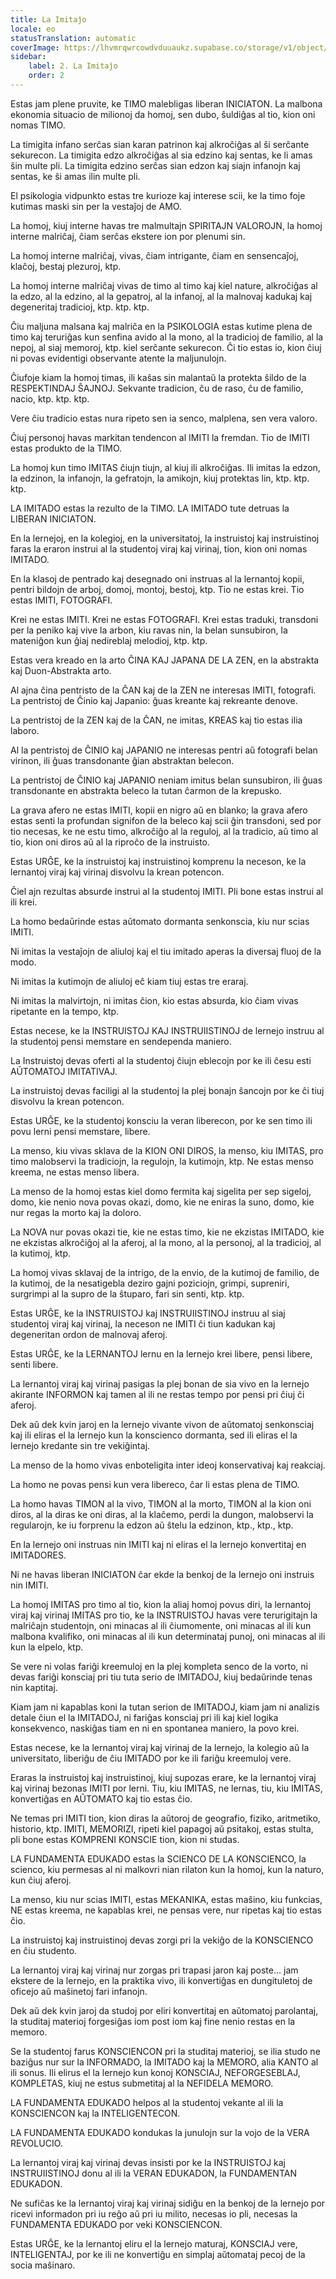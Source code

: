 ```yaml
---
title: La Imitaĵo
locale: eo
statusTranslation: automatic
coverImage: https://lhvmrqwrcowdvduuaukz.supabase.co/storage/v1/object/public/strapi-uploads/small_cover-educacion-fundamental.webp-2d51a7828a2b1309555be27f7e2a61a0.webp
sidebar:
    label: 2. La Imitaĵo
    order: 2
---
```

Estas jam plene pruvite, ke TIMO malebligas liberan INICIATON. La malbona ekonomia situacio de milionoj da homoj, sen dubo, ŝuldiĝas al tio, kion oni nomas TIMO.

La timigita infano serĉas sian karan patrinon kaj alkroĉiĝas al ŝi serĉante sekurecon. La timigita edzo alkroĉiĝas al sia edzino kaj sentas, ke li amas ŝin multe pli. La timigita edzino serĉas sian edzon kaj siajn infanojn kaj sentas, ke ŝi amas ilin multe pli.

El psikologia vidpunkto estas tre kurioze kaj interese scii, ke la timo foje kutimas maski sin per la vestaĵoj de AMO.

La homoj, kiuj interne havas tre malmultajn SPIRITAJN VALOROJN, la homoj interne malriĉaj, ĉiam serĉas ekstere ion por plenumi sin.

La homoj interne malriĉaj, vivas, ĉiam intrigante, ĉiam en sensencaĵoj, klaĉoj, bestaj plezuroj, ktp.

La homoj interne malriĉaj vivas de timo al timo kaj kiel nature, alkroĉiĝas al la edzo, al la edzino, al la gepatroj, al la infanoj, al la malnovaj kadukaj kaj degeneritaj tradicioj, ktp. ktp. ktp.

Ĉiu maljuna malsana kaj malriĉa en la PSIKOLOGIA estas kutime plena de timo kaj teruriĝas kun senfina avido al la mono, al la tradicioj de familio, al la nepoj, al siaj memoroj, ktp. kiel serĉante sekurecon. Ĉi tio estas io, kion ĉiuj ni povas evidentigi observante atente la maljunulojn.

Ĉiufoje kiam la homoj timas, ili kaŝas sin malantaŭ la protekta ŝildo de la RESPEKTINDAJ ŜAJNOJ. Sekvante tradicion, ĉu de raso, ĉu de familio, nacio, ktp. ktp. ktp.

Vere ĉiu tradicio estas nura ripeto sen ia senco, malplena, sen vera valoro.

Ĉiuj personoj havas markitan tendencon al IMITI la fremdan. Tio de IMITI estas produkto de la TIMO.

La homoj kun timo IMITAS ĉiujn tiujn, al kiuj ili alkroĉiĝas. Ili imitas la edzon, la edzinon, la infanojn, la gefratojn, la amikojn, kiuj protektas lin, ktp. ktp. ktp.

LA IMITADO estas la rezulto de la TIMO. LA IMITADO tute detruas la LIBERAN INICIATON.

En la lernejoj, en la kolegioj, en la universitatoj, la instruistoj kaj instruistinoj faras la eraron instrui al la studentoj viraj kaj virinaj, tion, kion oni nomas IMITADO.

En la klasoj de pentrado kaj desegnado oni instruas al la lernantoj kopii, pentri bildojn de arboj, domoj, montoj, bestoj, ktp. Tio ne estas krei. Tio estas IMITI, FOTOGRAFI.

Krei ne estas IMITI. Krei ne estas FOTOGRAFI. Krei estas traduki, transdoni per la peniko kaj vive la arbon, kiu ravas nin, la belan sunsubiron, la mateniĝon kun ĝiaj nedireblaj melodioj, ktp. ktp.

Estas vera kreado en la arto ĈINA KAJ JAPANA DE LA ZEN, en la abstrakta kaj Duon-Abstrakta arto.

Al ajna ĉina pentristo de la ĈAN kaj de la ZEN ne interesas IMITI, fotografi. La pentristoj de Ĉinio kaj Japanio: ĝuas kreante kaj rekreante denove.

La pentristoj de la ZEN kaj de la ĈAN, ne imitas, KREAS kaj tio estas ilia laboro.

Al la pentristoj de ĈINIO kaj JAPANIO ne interesas pentri aŭ fotografi belan virinon, ili ĝuas transdonante ĝian abstraktan belecon.

La pentristoj de ĈINIO kaj JAPANIO neniam imitus belan sunsubiron, ili ĝuas transdonante en abstrakta beleco la tutan ĉarmon de la krepusko.

La grava afero ne estas IMITI, kopii en nigro aŭ en blanko; la grava afero estas senti la profundan signifon de la beleco kaj scii ĝin transdoni, sed por tio necesas, ke ne estu timo, alkroĉiĝo al la reguloj, al la tradicio, aŭ timo al tio, kion oni diros aŭ al la riproĉo de la instruisto.

Estas URĜE, ke la instruistoj kaj instruistinoj komprenu la neceson, ke la lernantoj viraj kaj virinaj disvolvu la krean potencon.

Ĉiel ajn rezultas absurde instrui al la studentoj IMITI. Pli bone estas instrui al ili krei.

La homo bedaŭrinde estas aŭtomato dormanta senkonscia, kiu nur scias IMITI.

Ni imitas la vestaĵojn de aliuloj kaj el tiu imitado aperas la diversaj fluoj de la modo.

Ni imitas la kutimojn de aliuloj eĉ kiam tiuj estas tre eraraj.

Ni imitas la malvirtojn, ni imitas ĉion, kio estas absurda, kio ĉiam vivas ripetante en la tempo, ktp.

Estas necese, ke la INSTRUISTOJ KAJ INSTRUIISTINOJ de lernejo instruu al la studentoj pensi memstare en sendependa maniero.

La Instruistoj devas oferti al la studentoj ĉiujn eblecojn por ke ili ĉesu esti AŬTOMATOJ IMITATIVAJ.

La instruistoj devas faciligi al la studentoj la plej bonajn ŝancojn por ke ĉi tiuj disvolvu la krean potencon.

Estas URĜE, ke la studentoj konsciu la veran liberecon, por ke sen timo ili povu lerni pensi memstare, libere.

La menso, kiu vivas sklava de la KION ONI DIROS, la menso, kiu IMITAS, pro timo malobservi la tradiciojn, la regulojn, la kutimojn, ktp. Ne estas menso kreema, ne estas menso libera.

La menso de la homoj estas kiel domo fermita kaj sigelita per sep sigeloj, domo, kie nenio nova povas okazi, domo, kie ne eniras la suno, domo, kie nur regas la morto kaj la doloro.

La NOVA nur povas okazi tie, kie ne estas timo, kie ne ekzistas IMITADO, kie ne ekzistas alkroĉiĝoj al la aferoj, al la mono, al la personoj, al la tradicioj, al la kutimoj, ktp.

La homoj vivas sklavaj de la intrigo, de la envio, de la kutimoj de familio, de la kutimoj, de la nesatigebla deziro gajni poziciojn, grimpi, supreniri, surgrimpi al la supro de la ŝtuparo, fari sin senti, ktp. ktp.

Estas URĜE, ke la INSTRUISTOJ kaj INSTRUIISTINOJ instruu al siaj studentoj viraj kaj virinaj, la neceson ne IMITI ĉi tiun kadukan kaj degeneritan ordon de malnovaj aferoj.

Estas URĜE, ke la LERNANTOJ lernu en la lernejo krei libere, pensi libere, senti libere.

La lernantoj viraj kaj virinaj pasigas la plej bonan de sia vivo en la lernejo akirante INFORMON kaj tamen al ili ne restas tempo por pensi pri ĉiuj ĉi aferoj.

Dek aŭ dek kvin jaroj en la lernejo vivante vivon de aŭtomatoj senkonsciaj kaj ili eliras el la lernejo kun la konscienco dormanta, sed ili eliras el la lernejo kredante sin tre vekiĝintaj.

La menso de la homo vivas enboteligita inter ideoj konservativaj kaj reakciaj.

La homo ne povas pensi kun vera libereco, ĉar li estas plena de TIMO.

La homo havas TIMON al la vivo, TIMON al la morto, TIMON al la kion oni diros, al la diras ke oni diras, al la klaĉemo, perdi la dungon, malobservi la regularojn, ke iu forprenu la edzon aŭ ŝtelu la edzinon, ktp., ktp., ktp.

En la lernejo oni instruas nin IMITI kaj ni eliras el la lernejo konvertitaj en IMITADORES.

Ni ne havas liberan INICIATON ĉar ekde la benkoj de la lernejo oni instruis nin IMITI.

La homoj IMITAS pro timo al tio, kion la aliaj homoj povus diri, la lernantoj viraj kaj virinaj IMITAS pro tio, ke la INSTRUISTOJ havas vere terurigitajn la malriĉajn studentojn, oni minacas al ili ĉiumomente, oni minacas al ili kun malbona kvalifiko, oni minacas al ili kun determinataj punoj, oni minacas al ili kun la elpelo, ktp.

Se vere ni volas fariĝi kreemuloj en la plej kompleta senco de la vorto, ni devas fariĝi konsciaj pri tiu tuta serio de IMITADOJ, kiuj bedaŭrinde tenas nin kaptitaj.

Kiam jam ni kapablas koni la tutan serion de IMITADOJ, kiam jam ni analizis detale ĉiun el la IMITADOJ, ni fariĝas konsciaj pri ili kaj kiel logika konsekvenco, naskiĝas tiam en ni en spontanea maniero, la povo krei.

Estas necese, ke la lernantoj viraj kaj virinaj de la lernejo, la kolegio aŭ la universitato, liberiĝu de ĉiu IMITADO por ke ili fariĝu kreemuloj vere.

Eraras la instruistoj kaj instruistinoj, kiuj supozas erare, ke la lernantoj viraj kaj virinaj bezonas IMITI por lerni. Tiu, kiu IMITAS, ne lernas, tiu, kiu IMITAS, konvertiĝas en AŬTOMATO kaj tio estas ĉio.

Ne temas pri IMITI tion, kion diras la aŭtoroj de geografio, fiziko, aritmetiko, historio, ktp. IMITI, MEMORIZI, ripeti kiel papagoj aŭ psitakoj, estas stulta, pli bone estas KOMPRENI KONSCIE tion, kion ni studas.

LA FUNDAMENTA EDUKADO estas la SCIENCO DE LA KONSCIENCO, la scienco, kiu permesas al ni malkovri nian rilaton kun la homoj, kun la naturo, kun ĉiuj aferoj.

La menso, kiu nur scias IMITI, estas MEKANIKA, estas maŝino, kiu funkcias, NE estas kreema, ne kapablas krei, ne pensas vere, nur ripetas kaj tio estas ĉio.

La instruistoj kaj instruistinoj devas zorgi pri la vekiĝo de la KONSCIENCO en ĉiu studento.

La lernantoj viraj kaj virinaj nur zorgas pri trapasi jaron kaj poste… jam ekstere de la lernejo, en la praktika vivo, ili konvertiĝas en dungituletoj de oficejo aŭ maŝinetoj fari infanojn.

Dek aŭ dek kvin jaroj da studoj por eliri konvertitaj en aŭtomatoj parolantaj, la studitaj materioj forgesiĝas iom post iom kaj fine nenio restas en la memoro.

Se la studentoj farus KONSCIENCON pri la studitaj materioj, se ilia studo ne baziĝus nur sur la INFORMADO, la IMITADO kaj la MEMORO, alia KANTO al ili sonus. Ili elirus el la lernejo kun konoj KONSCIAJ, NEFORGESEBLAJ, KOMPLETAS, kiuj ne estus submetitaj al la NEFIDELA MEMORO.

LA FUNDAMENTA EDUKADO helpos al la studentoj vekante al ili la KONSCIENCON kaj la INTELIGENTECON.

LA FUNDAMENTA EDUKADO kondukas la junulojn sur la vojo de la VERA REVOLUCIO.

La lernantoj viraj kaj virinaj devas insisti por ke la INSTRUISTOJ kaj INSTRUIISTINOJ donu al ili la VERAN EDUKADON, la FUNDAMENTAN EDUKADON.

Ne sufiĉas ke la lernantoj viraj kaj virinaj sidiĝu en la benkoj de la lernejo por ricevi informadon pri iu reĝo aŭ pri iu milito, necesas io pli, necesas la FUNDAMENTA EDUKADO por veki KONSCIENCON.

Estas URĜE, ke la lernantoj eliru el la lernejo maturaj, KONSCIAJ vere, INTELIGENTAJ, por ke ili ne konvertiĝu en simplaj aŭtomataj pecoj de la socia maŝinaro.

